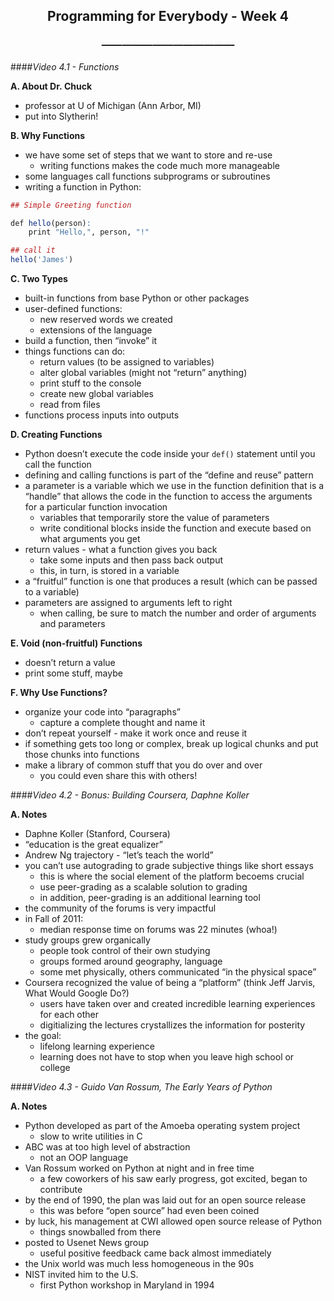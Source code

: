 <center> <h2>Programming for Everybody - Week 4</h2> </center>
<center> <h3>---------------------------------------</h3> </center>

####*Video 4.1 - Functions*

**A. About Dr. Chuck**

- professor at U of Michigan (Ann Arbor, MI)
- put into Slytherin!

**B. Why Functions**

- we have some set of steps that we want to store and re-use
    - writing functions makes the code much more manageable
- some languages call functions subprograms or subroutines
- writing a function in Python:

```r
## Simple Greeting function

def hello(person):
    print "Hello,", person, "!"

## call it
hello('James')
```

**C. Two Types**

- built-in functions from base Python or other packages
- user-defined functions:
    - new reserved words we created
    - extensions of the language
- build a function, then "invoke" it
- things functions can do:
    - return values (to be assigned to variables)
    - alter global variables (might not "return" anything)
    - print stuff to the console
    - create new global variables
    - read from files
- functions process inputs into outputs

**D. Creating Functions**

- Python doesn't execute the code inside your ```def()``` statement until you call the function
- defining and calling functions is part of the "define and reuse" pattern
- a parameter is a variable which we use in the function definition that is a "handle" that allows the code in the function to access the arguments for a particular function invocation
    - variables that temporarily store the value of parameters
    - write conditional blocks inside the function and execute based on what arguments you get
- return values - what a function gives you back
    - take some inputs and then pass back output
    - this, in turn, is stored in a variable
- a "fruitful" function is one that produces a result (which can be passed to a variable)
- parameters are assigned to arguments left to right
    - when calling, be sure to match the number and order of arguments and parameters

**E. Void (non-fruitful) Functions**

- doesn't return a value
- print some stuff, maybe

**F. Why Use Functions?**

- organize your code into "paragraphs"
    - capture a complete thought and name it
- don't repeat yourself - make it work once and reuse it
- if something gets too long or complex, break up logical chunks and put those chunks into functions
- make a library of common stuff that you do over and over
    - you could even share this with others!
    
####*Video 4.2 - Bonus: Building Coursera, Daphne Koller*

**A. Notes**

- Daphne Koller (Stanford, Coursera)
- "education is the great equalizer"
- Andrew Ng trajectory - "let's teach the world"
- you can't use autograding to grade subjective things like short essays
    - this is where the social element of the platform becoems crucial
    - use peer-grading as a scalable solution to grading
    - in addition, peer-grading is an additional learning tool
- the community of the forums is very impactful
- in Fall of 2011:
    - median response time on forums was 22 minutes (whoa!)
- study groups grew organically
    - people took control of their own studying
    - groups formed around geography, language
    - some met physically, others communicated "in the physical space"
- Coursera recognized the value of being a "platform" (think Jeff Jarvis, What Would Google Do?)
    - users have taken over and created incredible learning experiences for each other
    - digitializing the lectures crystallizes the information for posterity
- the goal:
    - lifelong learning experience
    - learning does not have to stop when you leave high school or college
    
####*Video 4.3 - Guido Van Rossum, The Early Years of Python*

**A. Notes**

- Python developed as part of the Amoeba operating system project
    - slow to write utilities in C
- ABC was at too high level of abstraction
    - not an OOP language
- Van Rossum worked on Python at night and in free time
    - a few coworkers of his saw early progress, got excited, began to contribute
- by the end of 1990, the plan was laid out for an open source release
    - this was before "open source" had even been coined
- by luck, his management at CWI allowed open source release of Python
    - things snowballed from there
- posted to Usenet News group
    - useful positive feedback came back almost immediately
- the Unix world was much less homogeneous in the 90s
- NIST invited him to the U.S.
    - first Python workshop in Maryland in 1994

